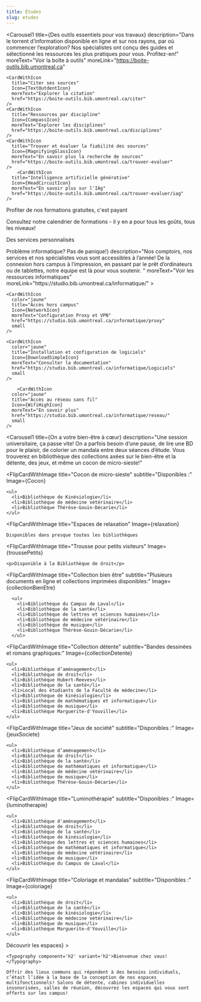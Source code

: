 ```yaml
---
title: Études
slug: etudes
---
```




<SuperHero2
  title="On inspire la réussite"
  imageName='etudes'
/>

<Section>

  <Carousel1 
    title={<Typography component="h2" variant="h2">Des outils essentiels pour vos travaux</Typography>}
    description="Dans le torrent d’information disponible en ligne et sur nos rayons, par où commencer l’exploration? Nos spécialistes ont conçu des guides et sélectionné les ressources les plus pratiques pour vous. Profitez-en!"
    moreText="Voir la boîte à outils"
    moreLink="https://boite-outils.bib.umontreal.ca"
  >
    <CardWithIcon
      title="Citer ses sources"
      Icon={TextOutdentIcon}
      moreText="Explorer la citation"
      href="https://boite-outils.bib.umontreal.ca/citer"
    />
    <CardWithIcon
      title="Ressources par discipline"
      Icon={CompassIcon}
      moreText="Explorer les disciplines"
      href="https://boite-outils.bib.umontreal.ca/disciplines"
    />
    <CardWithIcon
      title="Trouver et évaluer la fiabilité des sources"
      Icon={MagnifyingGlassIcon}
      moreText="En savoir plus la recherche de sources"
      href="https://boite-outils.bib.umontreal.ca/trouver-evaluer"
    />
        <CardWithIcon
      title="Intelligence artificielle générative"
      Icon={HeadCircuitIcon}
      moreText="En savoir plus sur l'IAg"
      href="https://boite-outils.bib.umontreal.ca/trouver-evaluer/iag"
    />
  </Carousel1>

</Section>

<Section bg="bleu100">

<Typography component="h2" variant="h2">Profiter de nos formations gratuites, c'est payant</Typography>

  Consultez notre calendrier de formations - il y en a pour tous les goûts, tous les niveaux!

  <ListeFormations moreText="Toutes nos formations" moreLink="https://calendrier.bib.umontreal.ca/calendar?cid=7690&t=m&d=0000-00-00&cal=7690&inc=0" />

</Section>

<Section bg='vertFonce'>

  <Typography component="h2" variant="h2"> Des services personnalisés</Typography>


  <RichList bg="vertFonce">
    <RichListItemWithLink 
      title="Accueil en bibliothèque"
      description="Notre équipe est présente en bibliothèques pour répondre à vos questions sur place - passez nous voir au comptoir!"
      href="../nous-joindre#bibliotheques-et-points-de-service"
      color="vertFonce"
    />
    <RichListItemWithLink 
      title="Clavardage"
      description="Même à distance, notre équipe n'est qu'à un clic! Nous sommes là pour répondre à vos questions, vous aider à repérer un document, ou vous guider dans l’utilisation de nos ressources, de nos logiciels. Besoin de soutien informatique à distance? C’est aussi par ici!."
      href="../nous-joindre/clavarder"
      color="vertFonce"
    />
    <RichListItemWithLink 
      title="Rendez-vous avec nos spécialistes"
      description="Nous proposons du soutien individuel pour trouver et utiliser de l’information et en informatique. Découvrez ou approfondissez les notions à votre rythme avec un membre de notre équipe. "
      href="../nous-joindre/notre-equipe"
      color="vertFonce"
    />
    <RichListItemWithLink 
      title="Services pour les cycles supérieurs"
      description="Jumelage avec un ou une bibliothécaire, dépôt dans Papyrus, mise en page de votre thèse ou mémoire, matinées de rédaction… nous sommes là pour vous accompagner tout au long de votre parcours aux cycles supérieurs, de la recherche à la publication. "
      href="../recherche"
      color="vertFonce"
    />
    <RichListItemWithLink 
      title="Service Accessibilité"
      description="L’accès à la documentation dont vous avez besoin est notre priorité. Tout au long de votre parcours universitaire, nous chercherons ou produirons pour vous des formats accessibles, en plus de vous offrir des équipements et des logiciels adaptés. "
      href="../service-accessibilite"
      color="vertFonce"
    />
  </RichList>

</Section>

<Section>
  <Carousel1
    title={<Typography component="h2" variant="h2">Problème informatique? Pas de panique!</Typography>}
    description="Nos comptoirs, nos services et nos spécialistes vous sont accessibles à l’année! De la connexion hors campus à l’impression, en passant par le prêt d’ordinateurs ou de tablettes, notre équipe est là pour vous soutenir. "
    moreText="Voir les ressources informatiques"
    moreLink="https://studio.bib.umontreal.ca/informatique/"
  >

  <CardWithIcon
      color="jaune"
      title="Accès à distance aux logiciels"
      Icon={PlugsIcon}
      moreText="En savoir plus"
      href="https://studio.bib.umontreal.ca/informatique/connexion-distance"
      small
    />

    <CardWithIcon
      color="jaune"
      title="Accès hors campus"
      Icon={NetworkIcon}
      moreText="Configuration Proxy et VPN"
      href="https://studio.bib.umontreal.ca/informatique/proxy"
      small
    />

    <CardWithIcon
      color="jaune"
      title="Installation et configuration de logiciels"
      Icon={DownloadSimpleIcon}
      moreText="Consulter la documentation"
      href="https://studio.bib.umontreal.ca/informatique/Logiciels"
      small
    />

        <CardWithIcon
      color="jaune"
      title="Accès au réseau sans fil"
      Icon={WifiHighIcon}
      moreText="En savoir plus"
      href="https://studio.bib.umontreal.ca/informatique/reseau/"
      small
    />
    
  </Carousel1>

</Section>

<Section bg="bleu100">

  <Carousel1
    title={<Typography component="h2" variant="h2" id="bien-etre">On a votre bien-être à cœur</Typography>}
    description="Une session universitaire, ça passe vite! On a parfois besoin d’une pause, de lire une BD pour le plaisir, de colorier un mandala entre deux séances d’étude. Vous trouverez en bibliothèque des collections axées sur le bien-être et la détente, des jeux, et même un cocon de micro-sieste!"
  >
  
  <FlipCardWithImage
    title="Cocon de micro-sieste"
    subtitle="Disponibles :"
    Image={Cocon}
  >
    <ul>
      <li>Bibliothèque de Kinésiologie</li> 
      <li>Bibliothèque de médecine vétérinaire</li>
      <li>Bibliothèque Thérèse-Gouin-Décarie</li>
    </ul>
  </FlipCardWithImage>

  <FlipCardWithImage
    title="Espaces de relaxation"
    Image={relaxation}
  >
    Disponibles dans presque toutes les bibliothèques
  </FlipCardWithImage>

  <FlipCardWithImage
    title="Trousse pour petits visiteurs"
    Image={troussePetits}
   >
    <p>Disponible à la Bibliothèque de droit</p>
  </FlipCardWithImage>

  <FlipCardWithImage
    title="Collection bien être"
    subtitle="Plusieurs documents en ligne et collections imprimées disponibles:"
    Image={collectionBienEtre}
  >
      <ul>
        <li>Bibliothèque du Campus de Laval</li>
        <li>Bibliothèque de la santé</li>
        <li>Bibliothèque de lettres et sciences humaines</li>
        <li>Bibliothèque de médecine vétérinaire</li>
        <li>Bibliothèque de musique</li>
        <li>Bibliothèque Thérèse-Gouin-Décarie</li>
      </ul>
  </FlipCardWithImage>

  <FlipCardWithImage
    title="Collection détente"
    subtitle="Bandes dessinées et romans graphiques:"
    Image={collectionDetente}
  >
    <ul>
      <li>Bibliothèque d’aménagement</li>
      <li>Bibliothèque de droit</li>
      <li>Bibliothèque Hubert-Reeves</li>
      <li>Bibliothèque de la santé</li>
      <li>Local des étudiants de la Faculté de médecine</li>
      <li>Bibliothèque de kinésiologie</li>
      <li>Bibliothèque de mathématiques et informatique</li>
      <li>Bibliothèque de musique</li>
      <li>Bibliothèque Marguerite-d'Youville</li>
    </ul>
  </FlipCardWithImage>

  <FlipCardWithImage
    title="Jeux de société"
    subtitle="Disponibles :"
    Image={jeuxSociete}
  >
    <ul>
      <li>Bibliothèque d’aménagement</li>
      <li>Bibliothèque de droit</li>
      <li>Bibliothèque de la santé</li>
      <li>Bibliothèque de mathématiques et informatique</li>
      <li>Bibliothèque de médecine vétérinaire</li>
      <li>Bibliothèque de musique</li>
      <li>Bibliothèque Thérèse-Gouin-Décarie</li>
    </ul>
  </FlipCardWithImage>

  <FlipCardWithImage
    title="Luminothérapie"
    subtitle="Disponibles :"
    Image={luminotherapie}
  >
    <ul>
      <li>Bibliothèque d'aménagement</li>
      <li>Bibliothèque de droit</li>
      <li>Bibliothèque de la santé</li>
      <li>Bibliothèque de kinésiologie</li>
      <li>Bibliothèque des lettres et sciences humaines</li>
      <li>Bibliothèque de mathématiques et informatique</li>
      <li>Bibliothèque de médecine vétérinaire</li>
      <li>Bibliothèque de musique</li>
      <li>Bibliothèque du Campus de Laval</li>
    </ul>
  </FlipCardWithImage>

  <FlipCardWithImage
    title="Coloriage et mandalas"
    subtitle="Disponibles :"
    Image={coloriage}
  >
    <ul>
      <li>Bibliothèque de droit</li>
      <li>Bibliothèque de la santé</li>
      <li>Bibliothèque de kinésiologie</li>
      <li>Bibliothèque de médecine vétérinaire</li>
      <li>Bibliothèque de musique</li>
      <li>Bibliothèque Marguerite-d'Youville</li>
    </ul>
  </FlipCardWithImage>


  </Carousel1>
</Section>

<Section>
  <HeroWithImage
    Image={imageBienvenue}
    footer={<Button primary href='../espaces/'>Découvrir les espaces</Button>}
  >

    <Typography component='h2' variant='h2'>Bienvenue chez vous!</Typography>

    Offrir des lieux communs qui répondent à des besoins individuels, c’était l’idée à la base de la conception de nos espaces multifonctionnels! Salons de détente, cabines individuelles insonorisées, salles de réunion, découvrez les espaces qui vous sont offerts sur les campus!

  </HeroWithImage>
</Section>
